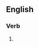 ==English==

===Verb===
{{head|en|present participle}}

# {{present participle of|fisticuff|lang=en|nocat=1}}